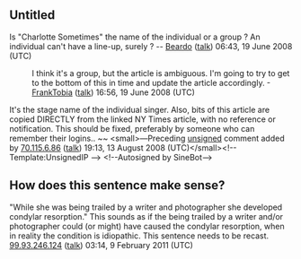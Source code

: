 <article id="17644748" title=Talk:Jessica Charlotte Poland>
	<talkpage id="17644748" title="Talk:Jessica Charlotte Poland">
{{Old AfD multi| date = 20 June 2012 (UTC) | result = '''keep''' | page = Charlotte Sometimes (musician) }}

{{WikiProject Biography|living=yes|class=Stub|musician-work-group=yes|listas=Sometimes, Charlotte}}


==Untitled==
Is &quot;Charlotte Sometimes&quot; the name of the individual or a group ? An individual can't have a line-up, surely ? -- [[User:Beardo|Beardo]] ([[User talk:Beardo|talk]]) 06:43, 19 June 2008 (UTC)

:I think it's a group, but the article is ambiguous. I'm going to try to get to the bottom of this in time and update the article accordingly. -[[User:FrankTobia|FrankTobia]] ([[User talk:FrankTobia|talk]]) 16:56, 19 June 2008 (UTC)


It's the stage name of the individual singer. Also, bits of this article are copied DIRECTLY from the linked NY Times article, with no reference or notification.  This should be fixed, preferably by someone who can remember their logins.. ~~  &lt;small&gt;—Preceding [[Wikipedia:Signatures|unsigned]] comment added by [[Special:Contributions/70.115.6.86|70.115.6.86]] ([[User talk:70.115.6.86|talk]]) 19:13, 13 August 2008 (UTC)&lt;/small&gt;&lt;!-- Template:UnsignedIP --&gt; &lt;!--Autosigned by SineBot--&gt;

== How does this sentence make sense? ==

&quot;While she was being trailed by a writer and photographer she developed condylar resorption.&quot;  This sounds as if the being trailed by a writer and/or photographer could (or might) have caused the condylar resorption, when in reality the condition is idiopathic.  This sentence needs to be recast. [[Special:Contributions/99.93.246.124|99.93.246.124]] ([[User talk:99.93.246.124|talk]]) 03:14, 9 February 2011 (UTC)
	</talkpage>
</article>